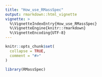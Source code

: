 ```yaml
---
title: "How_use_RMassSpec"
output: rmarkdown::html_vignette
vignette: >
  %\VignetteIndexEntry{How_use_RMassSpec}
  %\VignetteEngine{knitr::rmarkdown}
  %\VignetteEncoding{UTF-8}
---
```


```r
knitr::opts_chunk$set(
  collapse = TRUE,
  comment = "#>"
)
```

```r
library(RMassSpec)
```

